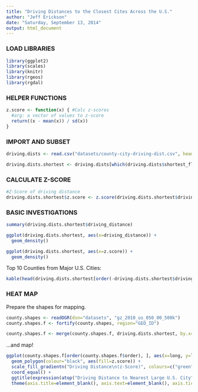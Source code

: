 ```yaml
---
title: "Driving Distances to the Closest Cites Across the U.S."
author: "Jeff Erickson"
date: "Saturday, September 13, 2014"
output: html_document
---
```


### LOAD LIBRARIES

```r
library(ggplot2)
library(scales)
library(knitr)
library(rgeos)
library(rgdal)
```

### HELPER FUNCTIONS

```r
z.score <- function(x) { #Calc z-scores
  #arg: a vector of values to z-score
  return((x - mean(x)) / sd(x))
}
```

### IMPORT AND SUBSET

```r
driving.dists <- read.csv("datasets/county-city-driving-dist.csv", header=TRUE, as.is=TRUE)

driving.dists.shortest <- driving.dists[which(driving.dists$shortest_flag == 1), ]
```

### CALCULATE Z-SCORE

```r
#Z-Score of driving distance
driving.dists.shortest$z.score <- z.score(driving.dists.shortest$driving_distance)
```

### BASIC INVESTIGATIONS

```r
summary(driving.dists.shortest$driving_distance)

ggplot(driving.dists.shortest, aes(x=driving_distance)) +
  geom_density()

ggplot(driving.dists.shortest, aes(x=z.score)) +
  geom_density()
```

Top 10 Counties from Major U.S. Cities:
```r
kable(head(driving.dists.shortest[order(-driving.dists.shortest$driving_distance),], n=10), format="markdown", row.names=FALSE)
```

### HEAT MAP

Prepare the shapes for mapping.
```r
county.shapes <- readOGR(dsn="datasets", "gz_2010_us_050_00_500k")
county.shapes.f <- fortify(county.shapes, region="GEO_ID")

county.shapes.f <- merge(county.shapes.f, driving.dists.shortest, by.x="id", by.y="fips")
```

...and map!
```r
ggplot(county.shapes.f[order(county.shapes.f$order), ], aes(x=long, y=lat, group=group)) +
  geom_polygon(colour="black", aes(fill=z.score)) +
  scale_fill_gradientn("Driving Distance\n(z-Score)", colours=c("green", "white", "red"), values=c(-5, 0, 5), rescaler=function(x, ...) x, oob=identity) +
  coord_equal() +
  ggtitle(expression(atop("Driving Distance to Nearest Large U.S. City", atop("Compared to Average", "")))) +
  theme(axis.title=element_blank(), axis.text=element_blank(), axis.ticks=element_blank(), panel.grid=element_blank())
```